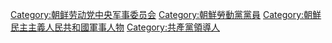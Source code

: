 [[Category:朝鲜劳动党中央军事委员会|Category:朝鲜劳动党中央军事委员会]]
[[Category:朝鮮勞動黨黨員|Category:朝鮮勞動黨黨員]]
[[Category:朝鮮民主主義人民共和國軍事人物|Category:朝鮮民主主義人民共和國軍事人物]]
[[Category:共產黨領導人|Category:共產黨領導人]]